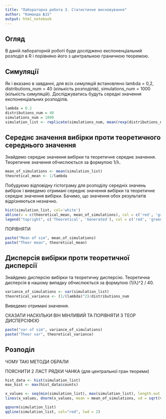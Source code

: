 ```yaml
---
title: "Лабораторна робота 3. Статистичне висновування"
author: "Команда №15"
output: html_notebook
---
```


## Огляд
В даній лабораторній роботі буде досліджено експоненціальний розподіл в R і порівняно його з центральною граничною теоремою.

## Симуляції
Як і вказано в завданні, для всіх симуляцій встановлено lambda = 0,2, distributions_num = 40 (кількість розподілів), simulations_num = 1000 (кількість симуляцій). Досліджуватись будуть середні значення експоненціальних розподілів.
```r
lambda = 0.2
distributions_num = 40
simulations_num = 1000
simulation_list <- replicate(simulations_num, mean(rexp(distributions_num, lambda)))
```

## Середнє значення вибірки проти теоретичного середнього значення

Знайдемо середнє значення вибірки та теоретичне середнє значення.
Теоретичне значення обчислюється за формулою 1/λ.

```r
mean_of_simulations <- mean(simulation_list)
theoretical_mean <- 1/lambda
```

Побудуємо відповідну гістограму для  розподілу середніх значень вибірок і виведемо отримані середнє значення вибірки та теоретичне середнє значення вибірки.
Бачимо, що значення обох результатів відрізняються незначно.

```r
hist(simulation_list, col='white')
abline(v = c(theoretical_mean, mean_of_simulations), col = c('red', 'green'), lwd = 2, lty = 'dashed')
legend("topright", c('Theoretical', 'Generated'), col = c('red', 'green'), lwd = 2, lty = 'dashed')
```
ПОРІВНЯТИ 
```r
paste("Mean of sim", mean_of_simulations)
paste("Theor mean", theoretical_mean)
```

## Дисперсія вибірки проти теоретичної дисперсії
Знайдемо дисперсію вибірки та теоретичну дисперсію.
Теоретична дисперсія в нашому випадку обчислюється за формулою (1/λ)^2 / 40.

```r
variance_of_simulations <- var(simulation_list)
theoretical_variance <- (1/(lambda)^2)/distributions_num
```

Виведемо отримані значення.

СКАЗАТИ НАСКІЛЬКИ ВІН МІНЛИВИЙ ТА ПОРІВНЯТИ З ТЕОР ДИСПЕРСІФЄЮ

```r
paste("var of sim", variance_of_simulations)
paste("Theor var", theoretical_variance)
```
## Розподіл

ЧОМУ ТАКІ МЕТОДИ ОБРАЛИ

ПОЯСНИТИ 2 ЛАСТ РЯДКИ ЧАНКА
(для центральної гран теореми)
```r
hist_data <- hist(simulation_list)
max_hist <- max(hist_data$counts)

x_values <- seq(min(simulation_list), max(simulation_list), length.out = 100)
lines(x_values, dnorm(x_values, mean = mean_of_simulations, sd = sqrt(variance_of_simulations)) * sum(hist_data$counts) * diff(hist_data$breaks[1:2]), col = 'red', lwd = 2)
```

```r
qqnorm(simulation_list)
qqline(simulation_list, col="red", lwd = 2)
```
